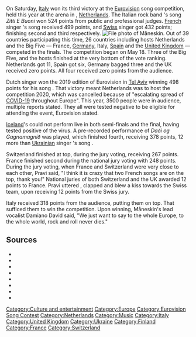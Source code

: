 {{develop}}{{date|{{subst:#time:F j, Y}}}}{{culture and entertainment}}
On Saturday, [[Italy]] won its third victory at the [[Eurovision]] song competition, held this year at the {{w|Rotterdam Ahoy}} arena in {{w|Rotterdam}}, [[Netherlands]].  The Italian rock band {{w|Måneskin}}'s song ''Zitti E Buoni'' won 524 points from public and professional judges.  [[France|French]] singer {{w|Barbara Pravi}}'s song ''{{w|Voilà (Barbara Pravi song)|Voilà}}'' received 499 points, and [[Switzerland|Swiss]] singer {{w|Gjon's Tears}} ''{{w|Tout l'univers}}'' got 432 points; finishing second and third respectively.
[[File:Maneskin 2019.jpg|left|thumb|File photo of Måneskin.{{image|Måneskin}}]]
Out of 39 countries participating this time, 26 countries including hosts Netherlands and the Big Five — France, [[Germany]], Italy, [[Spain]] and the [[United Kingdom]] — competed in the finals.  The competition began on May 18.  Three of the Big Five, and the hosts finished at the very bottom of the vote ranking.  Netherlands got 11, Spain got six, Germany bagged three and the UK received zero points.  All four received zero points from the audience.

Dutch singer {{w|Duncan Laurence}} won the 2019 edition of Eurovision in [[Tel Aviv]] winning 498 points for his song ''{{w|Arcade (song)|Arcade}}''.  That victory meant Netherlands was to host the competition 2020, which was cancelled because of "escalating spread of [[COVID-19]] throughout Europe".  This year, 3500 people were in audience, multiple reports stated.  They all were tested negative to be eligible for attending the event, Eurovision stated.

[[Iceland]]'s {{w|Daði Freyr}} could not perform live in both semi-finals and the final, having tested positive of the virus.  A pre-recorded performance of ''Daði og Gagnamagnið'' was played, which finished fourth, receiving 378 points, 12 more than [[Ukraine|Ukrainian]] singer {{w|Go_A}}'s song ''{{w|Shum_(song)|Shum}}''.

Switzerland finished at top, during the jury voting, receiving 267 points.  France finished second during the national jury voting with 248 points.  During the jury voting, when France and Switzerland were very close to each other, Pravi said, "I think it is crazy that two French songs are on the top, thank you!"  National juries of both Switzerland and the UK awarded 12 points to France.  Pravi uttered ''{{translated quote|fr|French language|Merci!|Thank you!}}'', clapped and blew a kiss towards the Swiss team, upon receiving 12 points from the Swiss jury.

Italy received 318 points from the audience, putting them on top.  That sufficed them to win the competition.  Upon winning, Måneskin's lead vocalist Damiano David said, "We just want to say to the whole Europe, to the whole world, rock and roll never dies."
{{haveyoursay}}

== Sources ==

*{{source
|url    = https://www.bbc.co.uk/newsround/57212638
|title  = Eurovision Song Contest: Italy wins and UK gets 0 points
|author = 
|pub    = BBC News Online
|date   = May 22, 2021
}}
*{{source
|url    = https://www.youtube.com/watch?v=msfdz_aksY8
|title  = Eurovision Song Contest 2021 - Grand Final - Live Stream
|author = Eurovision
|pub    = YouTube
|date   = May 22, 2021
}}
*{{source
|url    = https://eurovision.tv/story/congratulations-italy-maneskin-win-eurovision-2021
|title  = Congratulations ITALY: Måneskin win Eurovision Song Contest 2021
|author = 
|pub    = Eurovision
|date   = May 22, 2021
}}
*{{source
|url    = https://eurovision.tv/mediacentre/release/italy-wins-65th-eurovision-song-contest-as-europe-unites-on-one-stage
|title  = Italy wins 65th Eurovision Song Contest as Europe unites on one stage
|author = 
|pub    = Eurovision
|date   = May 22, 2021
}}
*{{source
|url    = https://www.independent.co.uk/arts-entertainment/eurovision/eurovision-italy-winner-b1852239.html
|title  = Eurovision: Italy crowned winners after a shocking, emotional live ceremony in Rotterdam
|author = Annabel Nugent
|pub    = The Independent
|date   = May 22, 2021
}}
*{{source
|url    = https://eurovision.tv/story/interview-duncan-laurence-2021
|title  = Interview: 2019 Champion Duncan Laurence 🇳🇱
|author = 
|pub    = Eurovision
|date   = May 22, 2021
}}
*{{source
|url    = https://www.bbc.com/news/entertainment-arts-57198756
|title  = Eurovision: Iceland through to final despite Covid-enforced absence
|author = 
|pub    = Eurovision
|date   = May 21, 2021
}}
*{{source
|url    = https://eurovision.tv/official-ebu-statement-and-faq-eurovision-song-contest-2020-cancellation
|title  = Official EBU statement & FAQ on Eurovision 2020 cancellation
|author = 
|pub    = Eurovision
|date   = April 20, 2020
}}

[[Category:Culture and entertainment]]
[[Category:Europe]]
[[Category:Eurovision Song Contest]]
[[Category:Netherlands]]
[[Category:Music]]
[[Category:Italy]]
[[Category:United Kingdom]]
[[Category:Ukraine]]
[[Category:Finland]]
[[Category:France]]
[[Category:Switzerland]]
